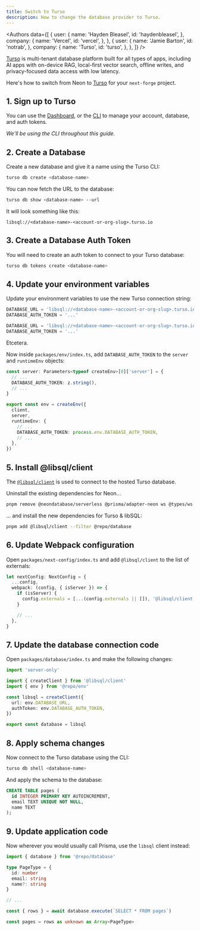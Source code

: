 ```yaml
---
title: Switch to Turso
description: How to change the database provider to Turso.
---
```


<Authors
  data={[
    {
      user: {
        name: 'Hayden Bleasel',
        id: 'haydenbleasel',
      },
      company: {
        name: 'Vercel',
        id: 'vercel',
      },
    },
    {
      user: {
        name: 'Jamie Barton',
        id: 'notrab',
      },
      company: {
        name: 'Turso',
        id: 'turso',
      },
    },
  ]}
/>

[Turso](https://turso.tech) is multi-tenant database platform built for all types of apps, including AI apps with on-device RAG, local-first vector search, offline writes, and privacy-focused data access with low latency.

Here's how to switch from Neon to [Turso](https://turso.tech) for your `next-forge` project.

## 1. Sign up to Turso

You can use the [Dashboard](https://app.turso.tech), or the [CLI](https://docs.turso.tech/cli) to manage your account, database, and auth tokens.

_We'll be using the CLI throughout this guide._

## 2. Create a Database

Create a new database and give it a name using the Turso CLI:

```sh title="Terminal"
turso db create <database-name>
```

You can now fetch the URL to the database:

```sh title="Terminal"
turso db show <database-name> --url
```

It will look something like this:

```
libsql://<database-name>-<account-or-org-slug>.turso.io
```

## 3. Create a Database Auth Token

You will need to create an auth token to connect to your Turso database:

```sh title="Terminal"
turso db tokens create <database-name>
```

## 4. Update your environment variables

Update your environment variables to use the new Turso connection string:

```js title="apps/database/.env"
DATABASE_URL = 'libsql://<database-name>-<account-or-org-slug>.turso.io'
DATABASE_AUTH_TOKEN = '...'
```

```js title="apps/app/.env.local"
DATABASE_URL = 'libsql://<database-name>-<account-or-org-slug>.turso.io'
DATABASE_AUTH_TOKEN = '...'
```

Etcetera.

Now inside `packages/env/index.ts`, add `DATABASE_AUTH_TOKEN` to the `server` and `runtimeEnv` objects:

```ts title="{3,12}"
const server: Parameters<typeof createEnv>[0]['server'] = {
  // ...
  DATABASE_AUTH_TOKEN: z.string(),
  // ...
}

export const env = createEnv({
  client,
  server,
  runtimeEnv: {
    // ...
    DATABASE_AUTH_TOKEN: process.env.DATABASE_AUTH_TOKEN,
    // ...
  },
})
```

## 5. Install @libsql/client

The [`@libsql/client`](https://www.npmjs.com/@libsql/client) is used to connect to the hosted Turso database.

Uninstall the existing dependencies for Neon...

```sh title="Terminal"
pnpm remove @neondatabase/serverless @prisma/adapter-neon ws @types/ws --filter @repo/database
```

... and install the new dependencies for Turso & libSQL:

```sh title="Terminal"
pnpm add @libsql/client --filter @repo/database
```

## 6. Update Webpack configuration

Open `packages/next-config/index.ts` and add `@libsql/client` to the list of externals:

```ts title="packages/next-config/index.ts {5}"
let nextConfig: NextConfig = {
  ...config,
  webpack: (config, { isServer }) => {
    if (isServer) {
      config.externals = [...(config.externals || []), '@libsql/client']
    }

    // ...
  },
}
```

## 7. Update the database connection code

Open `packages/database/index.ts` and make the following changes:

```ts title="packages/database/index.ts"
import 'server-only'

import { createClient } from '@libsql/client'
import { env } from '@repo/env'

const libsql = createClient({
  url: env.DATABASE_URL,
  authToken: env.DATABASE_AUTH_TOKEN,
})

export const database = libsql
```

## 8. Apply schema changes

Now connect to the Turso database using the CLI:

```sh title="Terminal"
turso db shell <database-name>
```

And apply the schema to the database:

```sql
CREATE TABLE pages (
  id INTEGER PRIMARY KEY AUTOINCREMENT,
  email TEXT UNIQUE NOT NULL,
  name TEXT
);
```

## 9. Update application code

Now wherever you would usually call Prisma, use the `libsql` client instead:

```ts title="packages/app/app/(authenticated)/page.tsx"
import { database } from '@repo/database'

type PageType = {
  id: number
  email: string
  name?: string
}

// ...

const { rows } = await database.execute(`SELECT * FROM pages`)

const pages = rows as unknown as Array<PageType>
```
